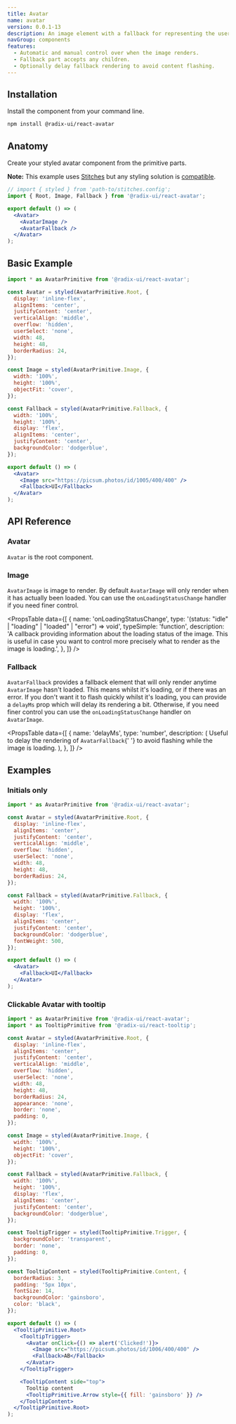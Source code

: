 ```yaml
---
title: Avatar
name: avatar
version: 0.0.1-13
description: An image element with a fallback for representing the user.
navGroup: components
features:
  - Automatic and manual control over when the image renders.
  - Fallback part accepts any children.
  - Optionally delay fallback rendering to avoid content flashing.
---
```



<HeroSlot>
  <AvatarHero />
</HeroSlot>

## Installation

Install the component from your command line.

```bash
npm install @radix-ui/react-avatar
```

## Anatomy

Create your styled avatar component from the primitive parts.

**Note:** This example uses [Stitches](https://stitches.dev) but any styling solution is [compatible](../overview/styling).

```jsx live manual
// import { styled } from 'path-to/stitches.config';
import { Root, Image, Fallback } from '@radix-ui/react-avatar';

export default () => (
  <Avatar>
    <AvatarImage />
    <AvatarFallback />
  </Avatar>
);
```

## Basic Example

```jsx live manual
import * as AvatarPrimitive from '@radix-ui/react-avatar';

const Avatar = styled(AvatarPrimitive.Root, {
  display: 'inline-flex',
  alignItems: 'center',
  justifyContent: 'center',
  verticalAlign: 'middle',
  overflow: 'hidden',
  userSelect: 'none',
  width: 48,
  height: 48,
  borderRadius: 24,
});

const Image = styled(AvatarPrimitive.Image, {
  width: '100%',
  height: '100%',
  objectFit: 'cover',
});

const Fallback = styled(AvatarPrimitive.Fallback, {
  width: '100%',
  height: '100%',
  display: 'flex',
  alignItems: 'center',
  justifyContent: 'center',
  backgroundColor: 'dodgerblue',
});

export default () => (
  <Avatar>
    <Image src="https://picsum.photos/id/1005/400/400" />
    <Fallback>UI</Fallback>
  </Avatar>
);
```

## API Reference

### Avatar

`Avatar` is the root component.

### Image

`AvatarImage` is image to render. By default `AvatarImage` will only render when it has actually been loaded. You can use the `onLoadingStatusChange` handler if you need finer control.

<PropsTable
  data={[
    {
      name: 'onLoadingStatusChange',
      type:
        '(status: "idle" | "loading" | "loaded" | "error") => void',
      typeSimple: 'function',
      description:
        'A callback providing information about the loading status of the image. This is useful in case you want to control more precisely what to render as the image is loading.',
    },
  ]}
/>

### Fallback

`AvatarFallback` provides a fallback element that will only render anytime `AvatarImage` hasn't loaded. This means whilst it's loading, or if there was an error. If you don't want it to flash quickly whilst it's loading, you can provide a `delayMs` prop which will delay its rendering a bit. Otherwise, if you need finer control you can use the `onLoadingStatusChange` handler on `AvatarImage`.

<PropsTable
  data={[
    {
      name: 'delayMs',
      type: 'number',
      description: (
        <span>
          Useful to delay the rendering of <Code>AvatarFallback</Code>{' '}
          to avoid flashing while the image is loading.
        </span>
      ),
    },
  ]}
/>

## Examples

### Initials only

```jsx live manual compact
import * as AvatarPrimitive from '@radix-ui/react-avatar';

const Avatar = styled(AvatarPrimitive.Root, {
  display: 'inline-flex',
  alignItems: 'center',
  justifyContent: 'center',
  verticalAlign: 'middle',
  overflow: 'hidden',
  userSelect: 'none',
  width: 48,
  height: 48,
  borderRadius: 24,
});

const Fallback = styled(AvatarPrimitive.Fallback, {
  width: '100%',
  height: '100%',
  display: 'flex',
  alignItems: 'center',
  justifyContent: 'center',
  backgroundColor: 'dodgerblue',
  fontWeight: 500,
});

export default () => (
  <Avatar>
    <Fallback>UI</Fallback>
  </Avatar>
);
```

### Clickable Avatar with tooltip

```jsx live manual compact
import * as AvatarPrimitive from '@radix-ui/react-avatar';
import * as TooltipPrimitive from '@radix-ui/react-tooltip';

const Avatar = styled(AvatarPrimitive.Root, {
  display: 'inline-flex',
  alignItems: 'center',
  justifyContent: 'center',
  verticalAlign: 'middle',
  overflow: 'hidden',
  userSelect: 'none',
  width: 48,
  height: 48,
  borderRadius: 24,
  appearance: 'none',
  border: 'none',
  padding: 0,
});

const Image = styled(AvatarPrimitive.Image, {
  width: '100%',
  height: '100%',
  objectFit: 'cover',
});

const Fallback = styled(AvatarPrimitive.Fallback, {
  width: '100%',
  height: '100%',
  display: 'flex',
  alignItems: 'center',
  justifyContent: 'center',
  backgroundColor: 'dodgerblue',
});

const TooltipTrigger = styled(TooltipPrimitive.Trigger, {
  backgroundColor: 'transparent',
  border: 'none',
  padding: 0,
});

const TooltipContent = styled(TooltipPrimitive.Content, {
  borderRadius: 3,
  padding: '5px 10px',
  fontSize: 14,
  backgroundColor: 'gainsboro',
  color: 'black',
});

export default () => (
  <TooltipPrimitive.Root>
    <TooltipTrigger>
      <Avatar onClick={() => alert('Clicked!')}>
        <Image src="https://picsum.photos/id/1006/400/400" />
        <Fallback>AB</Fallback>
      </Avatar>
    </TooltipTrigger>

    <TooltipContent side="top">
      Tooltip content
      <TooltipPrimitive.Arrow style={{ fill: 'gainsboro' }} />
    </TooltipContent>
  </TooltipPrimitive.Root>
);
```
